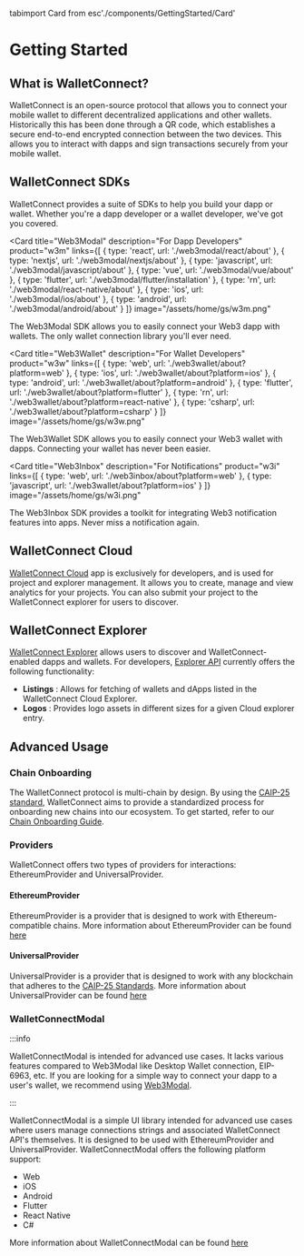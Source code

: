 tabimport Card from esc'./components/GettingStarted/Card'

# Getting Started

## What is WalletConnect?

WalletConnect is an open-source protocol that allows you to connect your mobile wallet
to different decentralized applications and other wallets. Historically this has been done through a QR code, which establishes a
secure end-to-end encrypted connection between the two devices. This allows you to interact with dapps and sign transactions securely from your mobile wallet.

## WalletConnect SDKs

WalletConnect provides a suite of SDKs to help you build your dapp or wallet. Whether you're a dapp developer or a wallet developer, we've got you covered.

<Card
  title="Web3Modal"
  description="For Dapp Developers"
  product="w3m"
  links={[
    {
      type: 'react',
      url: './web3modal/react/about'
    },
    {
      type: 'nextjs',
      url: './web3modal/nextjs/about'
    },
    {
      type: 'javascript',
      url: './web3modal/javascript/about'
    },
    {
      type: 'vue',
      url: './web3modal/vue/about'
    },
    {
      type: 'flutter',
      url: './web3modal/flutter/installation'
    },
    {
      type: 'rn',
      url: './web3modal/react-native/about'
    },
    {
      type: 'ios',
      url: './web3modal/ios/about'
    },
    {
      type: 'android',
      url: './web3modal/android/about'
    }
  ]}
  image="/assets/home/gs/w3m.png"
>
  The Web3Modal SDK allows you to easily connect your Web3 dapp with wallets. The only wallet
  connection library you'll ever need.
</Card>

<Card
  title="Web3Wallet"
  description="For Wallet Developers"
  product="w3w"
  links={[
    {
      type: 'web',
      url: './web3wallet/about?platform=web'
    },
    {
      type: 'ios',
      url: './web3wallet/about?platform=ios'
    },
    {
      type: 'android',
      url: './web3wallet/about?platform=android'
    },
    {
      type: 'flutter',
      url: './web3wallet/about?platform=flutter'
    },
    {
      type: 'rn',
      url: './web3wallet/about?platform=react-native'
    },
    {
      type: 'csharp',
      url: './web3wallet/about?platform=csharp'
    }
  ]}
  image="/assets/home/gs/w3w.png"
>
  The Web3Wallet SDK allows you to easily connect your Web3 wallet with dapps. Connecting your
  wallet has never been easier.
</Card>

<Card
  title="Web3Inbox"
  description="For Notifications"
  product="w3i"
  links={[
    {
      type: 'web',
      url: './web3inbox/about?platform=web'
    },
    {
      type: 'javascript',
      url: './web3wallet/about?platform=ios'
    }
  ]}
  image="/assets/home/gs/w3i.png"
>
  The Web3Inbox SDK provides a toolkit for integrating Web3 notification features into apps. Never
  miss a notification again.
</Card>

## WalletConnect Cloud

[WalletConnect Cloud](https://cloud.walletconnect.com) app is exclusively for developers, and is used for project and explorer management.
It allows you to create, manage and view analytics for your projects. You can also submit your project to the WalletConnect explorer for users to discover.

## WalletConnect Explorer

[WalletConnect Explorer](https://explorer.walletconnect.com) allows users to discover and WalletConnect-enabled dapps and wallets.
For developers, [Explorer API](/cloud/explorer) currently offers the following functionality:

- **Listings** : Allows for fetching of wallets and dApps listed in the WalletConnect Cloud Explorer.
- **Logos** : Provides logo assets in different sizes for a given Cloud explorer entry.

## Advanced Usage

### Chain Onboarding

The WalletConnect protocol is multi-chain by design.
By using the [CAIP-25 standard](https://github.com/ChainAgnostic/CAIPs/blob/master/CAIPs/caip-25.md), WalletConnect aims to provide a standardized process for onboarding new chains into our ecosystem.
To get started, refer to our [Chain Onboarding Guide](/advanced/multichain/overview).

### Providers

WalletConnect offers two types of providers for interactions: EthereumProvider and UniversalProvider.

#### EthereumProvider

EthereumProvider is a provider that is designed to work with Ethereum-compatible chains.
More information about EthereumProvider can be found [here](/advanced/providers/ethereum)

#### UniversalProvider

UniversalProvider is a provider that is designed to work with any blockchain that adheres to the [CAIP-25 Standards](https://github.com/ChainAgnostic/CAIPs/blob/master/CAIPs/caip-25.md).
More information about UniversalProvider can be found [here](/advanced/providers/universal)

### WalletConnectModal

:::info

WalletConnectModal is intended for advanced use cases. It lacks various features compared to Web3Modal like Desktop Wallet connection, EIP-6963, etc. If you are looking for a simple way to connect your dapp to a user's wallet, we recommend using [Web3Modal](/web3modal/about).

:::

WalletConnectModal is a simple UI library intended for advanced use cases where users manage connections strings and associated WalletConnect API's themselves.
It is designed to be used with EthereumProvider and UniversalProvider.
WalletConnectModal offers the following platform support:

- Web
- iOS
- Android
- Flutter
- React Native
- C#

More information about WalletConnectModal can be found [here](/advanced/walletconnectmodal/about)
